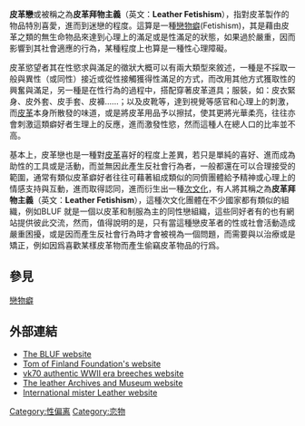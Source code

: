 {{unreferenced|time=2007-10-8}}

'''皮革戀'''或被稱之為'''皮革拜物主義'''（英文：'''Leather Fetishism'''），指對皮革製作的物品特別喜愛，進而到迷戀的程度。這算是一種[[戀物癖|戀物癖]](Fetishism)，其是藉由皮革之類的無生命物品來達到心理上的滿足或是性滿足的狀態，如果過於嚴重，因而影響到其社會適應的行為，某種程度上也算是一種性心理障礙。

皮革慾望者其在性慾求與滿足的徵狀大概可以有兩大類型來敘述，一種是不採取一般與異性（或同性）接近或從性接觸獲得性滿足的方式，而改用其他方式獲取性的興奮與滿足，另一種是在性行為的過程中，搭配穿著皮革道具；服裝，如：皮衣緊身、皮外套、皮手套、皮褲......；以及皮靴等，達到視覺等感官和心理上的刺激，而[[皮革|皮革]]本身所散發的味道，或是將皮革用品予以擦拭，使其更將光華柔亮，往往亦會刺激這類癖好者生理上的反應，進而激發性慾，然而這種人在總人口的比率並不高。

基本上，皮革戀也是一種對[[皮革|皮革]]喜好的程度上差異，若只是單純的喜好、進而成為助性的工具或是活動，而並無因此產生反社會行為者，一般都還在可以合理接受的範圍，通常有類似皮革癖好者往往可藉著組成類似的同儕團體給予精神或心理上的情感支持與互動，進而取得認同，進而衍生出一種[[次文化|次文化]]，有人將其稱之為'''皮革拜物主義'''（英文：'''Leather Fetishism'''），這種次文化團體在不少國家都有類似的組織，例如BLUF 就是一個以皮革和制服為主的同性戀組織，這些同好者有的也有網站提供彼此交流，然而，值得說明的是，只有當這種戀皮革者的性或社會活動造成嚴重困擾，或是因而產生反社會行為時才會被視為一個問題，而需要與以治療或是矯正，例如因爲喜歡某樣皮革物而產生偷竊皮革物品的行爲。

==參見==
[[戀物癖|戀物癖]]

==外部連結==
*[http://www.bluf.com/ The BLUF website] {{Wayback|url=http://www.bluf.com/ |date=20210310095130 }}
*[http://www.tomoffinlandfoundation.org/ Tom of Finland Foundation's website] {{Wayback|url=http://www.tomoffinlandfoundation.org/ |date=20090226201557 }}
*[https://web.archive.org/web/20070310123454/http://www.vk79.com/english/ vk70 authentic WWII era breeches website]
*[https://web.archive.org/web/20070124010215/http://www.leatherarchives.org/home.htm The leather Archives and Museum website]
*[https://web.archive.org/web/20061107143039/http://www.imrl.com/index.asp International mister Leather website]

[[Category:性偏离|Category:性偏离]]
[[Category:恋物|Category:恋物]]